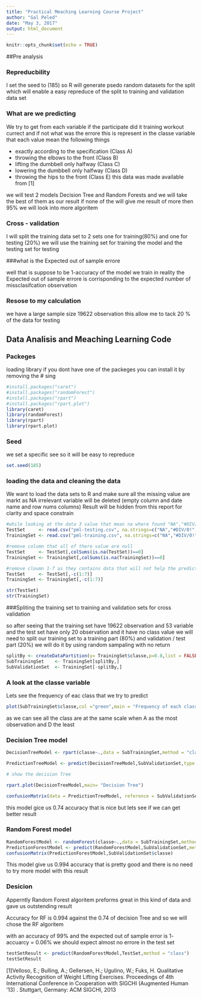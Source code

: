 ```yaml
---
title: "Practical Meaching Learning Course Project"
author: "Gal Peled"
date: "May 3, 2017"
output: html_document
---
```


```r
knitr::opts_chunk$set(echo = TRUE)
```
##Pre analysis

### Repreducbility 

I set the seed to (185) so R will generate psedo random datasets for the split which will enable a easy repreduce of the split to training and validation data set 

### What are we predicting 

We try to get from each variable if the participate did it training workout currect and if not what was the errore 
this is represent in the classe variable that each value mean the following things 

- exactly according to the specification (Class A)
- throwing the elbows to the front (Class B)
- lifting the dumbbell only halfway (Class C)
- lowering the dumbbell only halfway (Class D)
- throwing the hips to the front (Class E) 
this data was made available from [1]

we will test 2 models Decision Tree and Random Forests and we will take the best of them as our result if none of the will give me result of more then 95% we will look into more algoritem 

### Cross - validation 
  
  I will split the training data set to 2 sets one for training(80%) and one for testing (20%)
  we will use the training set for training the model and the testing set for testing 
  
###what is the Expected out of sample errore 

well that is suppose to be 1-accuracy of the model we train 
in reality the Expected out of sample errore is corrisponding to the expected number of missclasifcation observation 

### Resose to my calculation 

we have a large sample size 19622 observation this allow me to tack 20 % of the data for testing 

## Data Analisis and Meaching Learning Code 

### Packeges 
loading library if you dont have one of the packeges you can install it by removing the # sing 
```r
#install.packages("caret")
#install.packages("randomForest")
#install.packages("rpart")
#install.packages("rpart.plot")
library(caret)
library(randomForest)
library(rpart)
library(rpart.plot)
```
### Seed 
we set a specific see so it will be easy to repreduce 
```r
set.seed(185)
```


### loading the data and cleaning the data 
We want to load the data sets to R and make sure all the missing value are markt as NA
irrelevant variable will be deleted (empty column and date name and row nums columns)
Result will be hidden from this report for clarity and space constrain 
```r
#while looking at the data 3 value that mean na where found "NA","#DIV/0!", ""
TestSet     <- read.csv("pml-testing.csv", na.strings=c("NA","#DIV/0!", ""))
TrainingSet <- read.csv("pml-training.csv", na.strings=c("NA","#DIV/0!", ""))

#remove column that all of there value are null
TestSet     <- TestSet[,colSums(is.na(TestSet))==0]
TrainingSet <- TrainingSet[,colSums(is.na(TrainingSet))==0]

#remove cloumn 1-7 as they contains data that will not help the prediction algoritem like name rownume date...
TestSet     <- TestSet[,-c(1:7)]
TrainingSet <- TrainingSet[,-c(1:7)]

str(TestSet)
str(TrainingSet)
```

###Spliting the training set to training and validation sets for cross validation 

so after seeing that the training set have 19622 observation and 53 variable 
and the test set have only 20 observation and it have no class value we will need to split our training set 
to a training part (80%) and validation / test part (20%) 
we will do it by using random sampaling with no return 

```r
splitBy <- createDataPartition(y= TrainingSet$classe,p=0.8,list = FALSE)
SubTrainingSet    <- TrainingSet[splitBy,]
SubValidationSet  <- TrainingSet[-splitBy,]
```

### A look at the classe variable

Lets see the frequency of eac class that we try to predict 

```r
plot(SubTrainingSet$classe,col ="green",main = "Frequency of each class",xlab="classe",ylab="Frequency")
```

as we can see all the class are at the same scale when A as the most observation and D the least 

### Decision Tree model 

```r
DecisionTreeModel <- rpart(classe~.,data = SubTrainingSet,method = "class")

PredictionTreeModel <- predict(DecisionTreeModel,SubValidationSet,type = "class")

# show the decision Tree

rpart.plot(DecisionTreeModel,main= "Decision Tree")

confusionMatrix(data = PredictionTreeModel, reference = SubValidationSet$classe)
```

this model gice us  0.74 accuracy that is nice but lets see if we can get better result 

### Random Forest model

```r
RandomForestModel <- randomForest(classe~.,data = SubTrainingSet,method ="class")
PredictionForestModel <- predict(RandomForestModel,SubValidationSet,method = "class")
confusionMatrix(PredictionForestModel,SubValidationSet$classe)
```
This model give us 0.994 accuracy that is pretty good and there is no need to try more model with this result 

### Desicion 
Apperntly Random Forest algoritem preforms great in this kind of data and gave us outstending result 

Accuracy for RF is 0.994 against the 0.74 of decision Tree and so we will chose the RF algoritem 

with an accuracy of 99% and the expected out of sample error is 1- accuarcy = 0.06% we should expect almost no errore in the test set

```r
testSetResult <- predict(RandomForestModel,TestSet,method = "class")
testSetResult
```

[1]Velloso, E.; Bulling, A.; Gellersen, H.; Ugulino, W.; Fuks, H. Qualitative Activity Recognition of Weight Lifting Exercises. Proceedings of 4th International Conference in Cooperation with SIGCHI (Augmented Human '13) . Stuttgart, Germany: ACM SIGCHI, 2013
